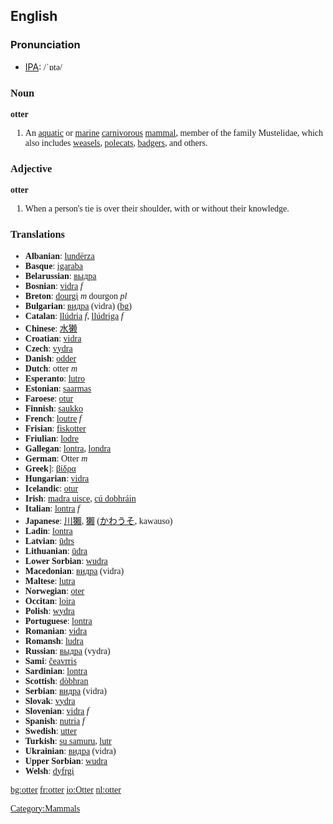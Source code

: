 {{wikipedia}}
==English==

===Pronunciation===
*[[w:IPA|IPA]]: <font style="font-family:lucida sans unicode">/ˈɒtə/

===Noun===
'''otter'''

# An [[aquatic]] or [[marine]] [[carnivorous]] [[mammal]], member of the family Mustelidae, which also includes [[weasel]]s, [[polecat]]s, [[badger]]s, and others.

===Adjective===
'''otter'''

# When a person's tie is over their shoulder, with or without their knowledge.

===Translations===

*'''Albanian''': [[lundërza]]
*'''Basque''': [[igaraba]]
*'''Belarussian''': [[выдра]]
*'''Bosnian''': [[vidra]] ''f''
*'''Breton''': [[dourgi]] ''m'' dourgon ''pl''
*'''Bulgarian''': [[видра]] (vidra) [[:bg:видра|(bg)]] 
*'''Catalan''': [[llúdria]] ''f'', [[llúdriga]] ''f''
*'''Chinese''': [[水獭]]
*'''Croatian''': [[vidra]]
*'''Czech''': [[vydra]]
*'''Danish''': [[odder]]
*'''Dutch''': otter ''m''
*'''Esperanto''': [[lutro]]
*'''Estonian''': [[saarmas]]
*'''Faroese''': [[otur]]
*'''Finnish''': [[saukko]]
*'''French''': [[loutre]] ''f''
*'''Frisian''': [[fiskotter]]
*'''Friulian''': [[lodre]]
*'''Gallegan''': [[lontra]], [[londra]]
*'''German''': Otter ''m''
*'''Greek''']: [[βίδρα]] '' ''
*'''Hungarian''': [[vidra]]
*'''Icelandic''': [[otur]]
*'''Irish''': [[madra uisce]], [[cú dobhráin]]
*'''Italian''': [[lontra]] ''f''
*'''Japanese''': [[川獺]], [[獺]] ([[かわうそ]], kawauso)
*'''Ladin''': [[lontra]]
*'''Latvian''': [[ūdrs]]
*'''Lithuanian''': [[ūdra]]
*'''Lower Sorbian''': [[wudra]]
*'''Macedonian''': [[видра]] (vidra)
*'''Maltese''': [[lutra]]
*'''Norwegian''': [[oter]]
*'''Occitan''': [[loira]]
*'''Polish''': [[wydra]] '' ''
*'''Portuguese''': [[lontra]]
*'''Romanian''': [[vidra]]
*'''Romansh''': [[ludra]]
*'''Russian''': [[выдра]] (vydra) '' ''
*'''Sami''': [[čeavrris]]
*'''Sardinian''': [[lontra]]
*'''Scottish''': [[dòbhran]]
*'''Serbian''': [[видра]] (vidra)
*'''Slovak''': [[vydra]]
*'''Slovenian''': [[vidra]] ''f''
*'''Spanish''': [[nutria]] ''f''
*'''Swedish''': [[utter]]
*'''Turkish''': [[su samuru]], [[lutr]]
*'''Ukrainian''': [[видра]] (vidra)
*'''Upper Sorbian''': [[wudra]]
*'''Welsh''': [[dyfrgi]]

[[Category:Mammals]]

[[bg:otter]]
[[fr:otter]]
[[io:Otter]]
[[nl:otter]]